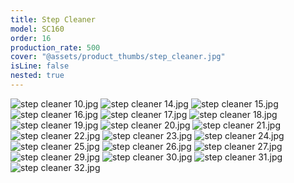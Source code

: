 ```yaml
---
title: Step Cleaner
model: SC160
order: 16
production_rate: 500
cover: "@assets/product_thumbs/step_cleaner.jpg"
isLine: false
nested: true
---
```



<ProductTabs />

<div class="flex flex-col gap-8 mt-8">

![step cleaner 10.jpg](@assets/article_images/step_cleaner/step-cleaner-10.jpg)
![step cleaner 14.jpg](@assets/article_images/step_cleaner/step-cleaner-14.jpg)
![step cleaner 15.jpg](@assets/article_images/step_cleaner/step-cleaner-15.jpg)
![step cleaner 16.jpg](@assets/article_images/step_cleaner/step-cleaner-16.jpg)
![step cleaner 17.jpg](@assets/article_images/step_cleaner/step-cleaner-17.jpg)
![step cleaner 18.jpg](@assets/article_images/step_cleaner/step-cleaner-18.jpg)
![step cleaner 19.jpg](@assets/article_images/step_cleaner/step-cleaner-19.jpg)
![step cleaner 20.jpg](@assets/article_images/step_cleaner/step-cleaner-20.jpg)
![step cleaner 21.jpg](@assets/article_images/step_cleaner/step-cleaner-21.jpg)
![step cleaner 22.jpg](@assets/article_images/step_cleaner/step-cleaner-22.jpg)
![step cleaner 23.jpg](@assets/article_images/step_cleaner/step-cleaner-23.jpg)
![step cleaner 24.jpg](@assets/article_images/step_cleaner/step-cleaner-24.jpg)
![step cleaner 25.jpg](@assets/article_images/step_cleaner/step-cleaner-25.jpg)
![step cleaner 26.jpg](@assets/article_images/step_cleaner/step-cleaner-26.jpg)
![step cleaner 27.jpg](@assets/article_images/step_cleaner/step-cleaner-27.jpg)
![step cleaner 29.jpg](@assets/article_images/step_cleaner/step-cleaner-29.jpg)
![step cleaner 30.jpg](@assets/article_images/step_cleaner/step-cleaner-30.jpg)
![step cleaner 31.jpg](@assets/article_images/step_cleaner/step-cleaner-31.jpg)
![step cleaner 32.jpg](@assets/article_images/step_cleaner/step-cleaner-32.jpg)

</div>
